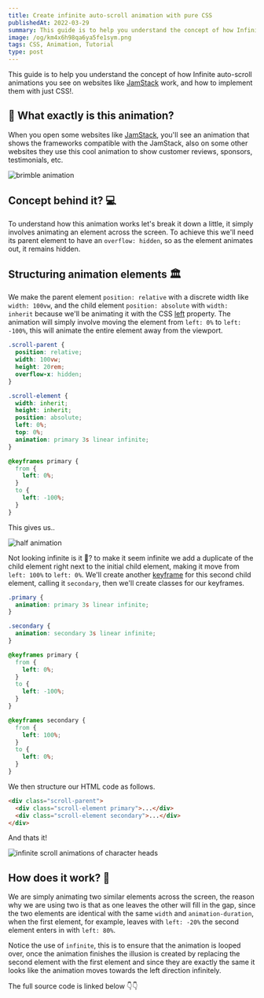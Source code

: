 ```yaml
---
title: Create infinite auto-scroll animation with pure CSS
publishedAt: 2022-03-29
summary: This guide is to help you understand the concept of how Infinite auto-scroll animations you see on websites like JamStack work, and how to implement them with just CSS!.
image: /og/km4x6h98qa6ya5fe1sym.png
tags: CSS, Animation, Tutorial
type: post
---
```


This guide is to help you understand the concept of how Infinite auto-scroll animations you see on websites like [JamStack](https://jamstack.org/) work, and how to implement them with just CSS!.

## 🤨 What exactly is this animation?

When you open some websites like [JamStack](https://jamstack.org/), you'll see an animation that shows the frameworks compatible with the JamStack, also on some other websites they use this cool animation to show customer reviews, sponsors, testimonials, etc.

![brimble animation](https://dev-to-uploads.s3.amazonaws.com/uploads/articles/xc6zt1o0e8d4krvdvk6b.gif)

## Concept behind it? 💻

To understand how this animation works let's break it down a little, it simply involves animating an element across the screen. To achieve this we'll need its parent element to have an `overflow: hidden`, so as the element animates out, it remains hidden.

## Structuring animation elements 🏛

We make the parent element `position: relative` with a discrete width like `width: 100vw`, and the child element `position: absolute` with `width: inherit` because we'll be animating it with the CSS [left](https://developer.mozilla.org/en-US/docs/Web/CSS/left) property. The animation will simply involve moving the element from `left: 0%` to `left: -100%`, this will animate the entire element away from the viewport.

```css
.scroll-parent {
  position: relative;
  width: 100vw;
  height: 20rem;
  overflow-x: hidden;
}

.scroll-element {
  width: inherit;
  height: inherit;
  position: absolute;
  left: 0%;
  top: 0%;
  animation: primary 3s linear infinite;
}

@keyframes primary {
  from {
    left: 0%;
  }
  to {
    left: -100%;
  }
}
```

This gives us..

![half animation](https://dev-to-uploads.s3.amazonaws.com/uploads/articles/svlh5qbrlowt0hs1m36k.gif)

Not looking infinite is it 😬? to make it seem infinite we add a duplicate of the child element right next to the initial child element, making it move from `left: 100%` to `left: 0%`.
We'll create another [keyframe](https://developer.mozilla.org/en-US/docs/Web/CSS/@keyframes) for this second child element, calling it `secondary`, then we'll create classes for our keyframes.

```css
.primary {
  animation: primary 3s linear infinite;
}

.secondary {
  animation: secondary 3s linear infinite;
}

@keyframes primary {
  from {
    left: 0%;
  }
  to {
    left: -100%;
  }
}

@keyframes secondary {
  from {
    left: 100%;
  }
  to {
    left: 0%;
  }
}
```

We then structure our HTML code as follows.

```html
<div class="scroll-parent">
  <div class="scroll-element primary">...</div>
  <div class="scroll-element secondary">...</div>
</div>
```

And thats it!

![infinite scroll animations of character heads](https://dev-to-uploads.s3.amazonaws.com/uploads/articles/ce58kt2yvj7jyst1sl69.gif)

## How does it work? 🤔

We are simply animating two similar elements across the screen, the reason why we are using two is that as one leaves the other will fill in the gap, since the two elements are identical with the same `width` and `animation-duration`, when the first element, for example, leaves with `left: -20%` the second element enters in with `left: 80%`.

Notice the use of `infinite`, this is to ensure that the animation is looped over, once the animation finishes the illusion is created by replacing the second element with the first element and since they are exactly the same it looks like the animation moves towards the left direction infinitely.

The full source code is linked below 👇👇
